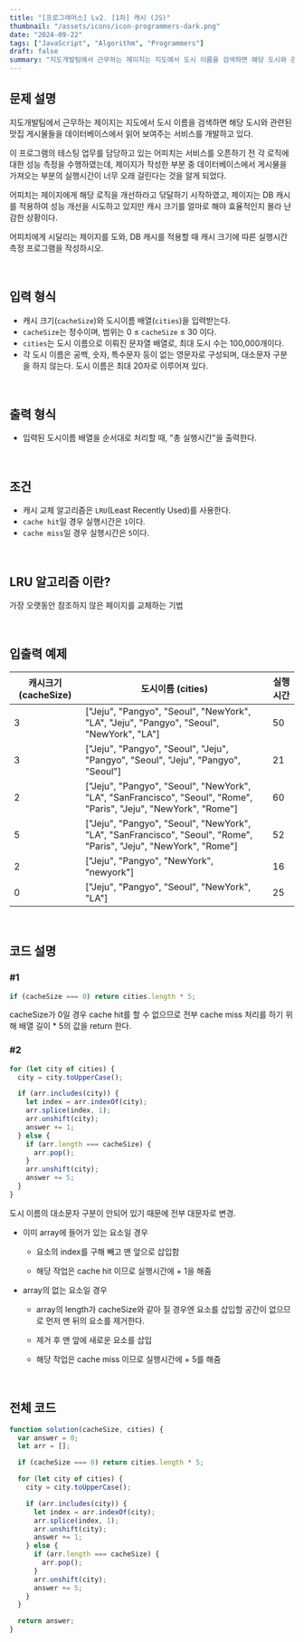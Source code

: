 ```yaml
---
title: "[프로그래머스] Lv2. [1차] 캐시 (JS)"
thumbnail: "/assets/icons/icon-programmers-dark.png"
date: "2024-09-22"
tags: ["JavaScript", "Algorithm", "Programmers"]
draft: false
summary: "지도개발팀에서 근무하는 제이지는 지도에서 도시 이름을 검색하면 해당 도시와 관련된 맛집 게시물들을 데이터베이스에서 읽어 보여주는 서비스를 개발하고 있다. 이 프로그램의 테스팅 업무를 담당하고 있는 어피치는 서비스를 오픈하기 전 각 로직에 대한 성능 측정을 수행하였는데, 제이지가 작성한 부분 중 데이터베이스에서 게시물을 가져오는 부분의 실행시간이 너무 오래 걸린다는 것을 알게 되었다."
---
```


###

## 문제 설명

지도개발팀에서 근무하는 제이지는 지도에서 도시 이름을 검색하면 해당 도시와 관련된 맛집 게시물들을 데이터베이스에서 읽어 보여주는 서비스를 개발하고 있다.

이 프로그램의 테스팅 업무를 담당하고 있는 어피치는 서비스를 오픈하기 전 각 로직에 대한 성능 측정을 수행하였는데, 제이지가 작성한 부분 중 데이터베이스에서 게시물을 가져오는 부분의 실행시간이 너무 오래 걸린다는 것을 알게 되었다.

어피치는 제이지에게 해당 로직을 개선하라고 닦달하기 시작하였고, 제이지는 DB 캐시를 적용하여 성능 개선을 시도하고 있지만 캐시 크기를 얼마로 해야 효율적인지 몰라 난감한 상황이다.

어피치에게 시달리는 제이지를 도와, DB 캐시를 적용할 때 캐시 크기에 따른 실행시간 측정 프로그램을 작성하시오.

<br />

## 입력 형식

- 캐시 크기(`cacheSize`)와 도시이름 배열(`cities`)을 입력받는다.
- `cacheSize`는 정수이며, 범위는 0 ≤ `cacheSize` ≤ 30 이다.
- `cities`는 도시 이름으로 이뤄진 문자열 배열로, 최대 도시 수는 100,000개이다.
- 각 도시 이름은 공백, 숫자, 특수문자 등이 없는 영문자로 구성되며, 대소문자 구분을 하지 않는다. 도시 이름은 최대 20자로 이루어져 있다.

<br />

## 출력 형식

- 입력된 도시이름 배열을 순서대로 처리할 때, "총 실행시간"을 출력한다.

<br />

## 조건

- 캐시 교체 알고리즘은 `LRU`(Least Recently Used)를 사용한다.
- `cache hit`일 경우 실행시간은 `1`이다.
- `cache miss`일 경우 실행시간은 `5`이다.

<br />

## LRU 알고리즘 이란?

가장 오랫동안 참조하지 않은 페이지를 교체하는 기법

<br />

## 입출력 예제

<table>
  <thead>
    <tr>
      <th>캐시크기 (cacheSize)</th>
      <th>도시이름 (cities)</th>
      <th>실행시간</th>
    </tr>
  </thead>
  <tbody>
    <tr>
      <td>3</td>
      <td>
        ["Jeju", "Pangyo", "Seoul", "NewYork", "LA", "Jeju", "Pangyo", "Seoul",
        "NewYork", "LA"]
      </td>
      <td>50</td>
    </tr>
    <tr>
      <td>3</td>
      <td>
        ["Jeju", "Pangyo", "Seoul", "Jeju", "Pangyo", "Seoul", "Jeju", "Pangyo",
        "Seoul"]
      </td>
      <td>21</td>
    </tr>
    <tr>
      <td>2</td>
      <td>
        ["Jeju", "Pangyo", "Seoul", "NewYork", "LA", "SanFrancisco", "Seoul",
        "Rome", "Paris", "Jeju", "NewYork", "Rome"]
      </td>
      <td>60</td>
    </tr>
    <tr>
      <td>5</td>
      <td>
        ["Jeju", "Pangyo", "Seoul", "NewYork", "LA", "SanFrancisco", "Seoul",
        "Rome", "Paris", "Jeju", "NewYork", "Rome"]
      </td>
      <td>52</td>
    </tr>
    <tr>
      <td>2</td>
      <td>["Jeju", "Pangyo", "NewYork", "newyork"]</td>
      <td>16</td>
    </tr>
    <tr>
      <td>0</td>
      <td>["Jeju", "Pangyo", "Seoul", "NewYork", "LA"]</td>
      <td>25</td>
    </tr>
  </tbody>
</table>

<br />

## 코드 설명

### #1

```jsx
if (cacheSize === 0) return cities.length * 5;
```

cacheSize가 0일 경우 cache hit를 할 수 없으므로 전부 cache miss 처리를 하기 위해 배열 길이 \* 5의 값을 return 한다.

### #2

```jsx
for (let city of cities) {
  city = city.toUpperCase();

  if (arr.includes(city)) {
    let index = arr.indexOf(city);
    arr.splice(index, 1);
    arr.unshift(city);
    answer += 1;
  } else {
    if (arr.length === cacheSize) {
      arr.pop();
    }
    arr.unshift(city);
    answer += 5;
  }
}
```

도시 이름의 대소문자 구분이 안되어 있기 때문에 전부 대문자로 변경.

- 이미 array에 들어가 있는 요소일 경우

  - 요소의 index를 구해 빼고 맨 앞으로 삽입함

  - 해당 작업은 cache hit 이므로 실행시간에 + 1을 해줌

- array의 없는 요소일 경우

  - array의 length가 cacheSize와 같아 질 경우엔 요소를 삽입할 공간이 없으므로 먼저 맨 뒤의 요소를 제거한다.

  - 제거 후 맨 앞에 새로운 요소를 삽입

  - 해당 작업은 cache miss 이므로 실행시간에 + 5를 해줌

<br />

## 전체 코드

```jsx
function solution(cacheSize, cities) {
  var answer = 0;
  let arr = [];

  if (cacheSize === 0) return cities.length * 5;

  for (let city of cities) {
    city = city.toUpperCase();

    if (arr.includes(city)) {
      let index = arr.indexOf(city);
      arr.splice(index, 1);
      arr.unshift(city);
      answer += 1;
    } else {
      if (arr.length === cacheSize) {
        arr.pop();
      }
      arr.unshift(city);
      answer += 5;
    }
  }

  return answer;
}
```
